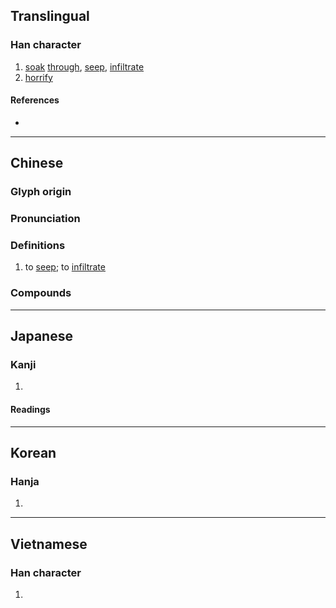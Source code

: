 {{also|渗}}
{{character info}}
==Translingual==

===Han character===
{{Han char|rn=85|rad=水|as=11|sn=14|four=33122|canj=EIIH|ids=⿰氵參}}

# [[soak]] [[through]], [[seep]], [[infiltrate]]
# [[horrify]]

====References====
* {{Han ref|kx=0643.350|dkj=18081|dj=1051.130|hdz=31734.030|uh=6EF2|ud=28402|bh=BAAF|bd=47791}}

----

==Chinese==
{{zh-forms|s=渗}}

===Glyph origin===
{{Han etym}}

===Pronunciation===
{{zh-pron
|m=shèn
|ma=Zh-shèn.ogg
|m-s=
|c=sam3
|c-t=
|g=
|h=pfs=
|j=
|mb=
|md=
|mn=siàm/sìm
|mn_note=siàm - vernacular; sìm - literary
|mn-t=
|w=
|x=
|mc=y
|oc=y
|cat=v
}}

===Definitions===
{{zh-hanzi}}

# to [[seep]]; to [[infiltrate]]

===Compounds===
{{zh-der|滲透|反滲透|偽裝滲透|滲水|滲漉|滲溝|海上滲透|滲入|滲漏|滲坑|滲出|滲瀨}}

----

==Japanese==
{{ja-kanji forms|渗|滲}}

===Kanji===
{{ja-kanji|grade=|rs=水11|shin=渗}}

# {{rfdef|ja|sort=水11}}

====Readings====
{{ja-readings
|goon=しん<しむ
|kanon=しん<しむ
|kun=にじ-む, し-みる
}}

----

==Korean==

===Hanja===
{{ko-hanja|참}}

# {{rfdef|ko|sort=水11}}

----

==Vietnamese==

===Han character===
{{vi-readings|rs=水11|reading=rướm}}

# {{rfdef|vi|sort=水11}}